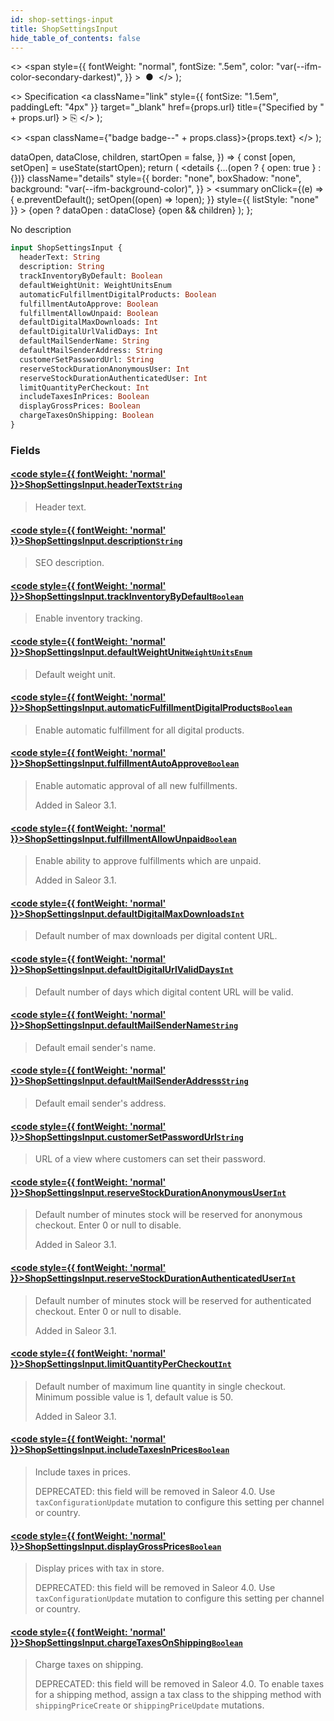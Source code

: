 ```yaml
---
id: shop-settings-input
title: ShopSettingsInput
hide_table_of_contents: false
---
```


  <>
    <span
      style={{
        fontWeight: "normal",
        fontSize: ".5em",
        color: "var(--ifm-color-secondary-darkest)",
      }}
    >
      &nbsp;●&nbsp;
    </span>
  </>
);

  <>
    Specification
    <a
      className="link"
      style={{ fontSize: "1.5em", paddingLeft: "4px" }}
      target="\_blank"
      href={props.url}
      title={"Specified by " + props.url}
    >
      ⎘
    </a>
  </>
);

  <>
    <span className={"badge badge--" + props.class}>{props.text}</span>
  </>
);


  dataOpen,
  dataClose,
  children,
  startOpen = false,
}) => {
  const [open, setOpen] = useState(startOpen);
  return (
    <details
      {...(open ? { open: true } : {})}
      className="details"
      style={{
        border: "none",
        boxShadow: "none",
        background: "var(--ifm-background-color)",
      }}
    >
      <summary
        onClick={(e) => {
          e.preventDefault();
          setOpen((open) => !open);
        }}
        style={{ listStyle: "none" }}
      >
        {open ? dataOpen : dataClose}
      </summary>
      {open && children}
    </details>
  );
};

No description

```graphql
input ShopSettingsInput {
  headerText: String
  description: String
  trackInventoryByDefault: Boolean
  defaultWeightUnit: WeightUnitsEnum
  automaticFulfillmentDigitalProducts: Boolean
  fulfillmentAutoApprove: Boolean
  fulfillmentAllowUnpaid: Boolean
  defaultDigitalMaxDownloads: Int
  defaultDigitalUrlValidDays: Int
  defaultMailSenderName: String
  defaultMailSenderAddress: String
  customerSetPasswordUrl: String
  reserveStockDurationAnonymousUser: Int
  reserveStockDurationAuthenticatedUser: Int
  limitQuantityPerCheckout: Int
  includeTaxesInPrices: Boolean
  displayGrossPrices: Boolean
  chargeTaxesOnShipping: Boolean
}
```

### Fields

#### [<code style={{ fontWeight: 'normal' }}>ShopSettingsInput.<b>headerText</b></code>](#)<Bullet />[`String`](../../../api-storefront/miscellaneous/scalars/string) <Badge class="secondary" text="scalar"/>

> Header text.

#### [<code style={{ fontWeight: 'normal' }}>ShopSettingsInput.<b>description</b></code>](#)<Bullet />[`String`](../../../api-storefront/miscellaneous/scalars/string) <Badge class="secondary" text="scalar"/>

> SEO description.

#### [<code style={{ fontWeight: 'normal' }}>ShopSettingsInput.<b>trackInventoryByDefault</b></code>](#)<Bullet />[`Boolean`](../../../api-storefront/miscellaneous/scalars/boolean) <Badge class="secondary" text="scalar"/>

> Enable inventory tracking.

#### [<code style={{ fontWeight: 'normal' }}>ShopSettingsInput.<b>defaultWeightUnit</b></code>](#)<Bullet />[`WeightUnitsEnum`](../../../api-storefront/miscellaneous/enums/weight-units-enum) <Badge class="secondary" text="enum"/>

> Default weight unit.

#### [<code style={{ fontWeight: 'normal' }}>ShopSettingsInput.<b>automaticFulfillmentDigitalProducts</b></code>](#)<Bullet />[`Boolean`](../../../api-storefront/miscellaneous/scalars/boolean) <Badge class="secondary" text="scalar"/>

> Enable automatic fulfillment for all digital products.

#### [<code style={{ fontWeight: 'normal' }}>ShopSettingsInput.<b>fulfillmentAutoApprove</b></code>](#)<Bullet />[`Boolean`](../../../api-storefront/miscellaneous/scalars/boolean) <Badge class="secondary" text="scalar"/>

> Enable automatic approval of all new fulfillments.
>
> Added in Saleor 3.1.

#### [<code style={{ fontWeight: 'normal' }}>ShopSettingsInput.<b>fulfillmentAllowUnpaid</b></code>](#)<Bullet />[`Boolean`](../../../api-storefront/miscellaneous/scalars/boolean) <Badge class="secondary" text="scalar"/>

> Enable ability to approve fulfillments which are unpaid.
>
> Added in Saleor 3.1.

#### [<code style={{ fontWeight: 'normal' }}>ShopSettingsInput.<b>defaultDigitalMaxDownloads</b></code>](#)<Bullet />[`Int`](../../../api-storefront/miscellaneous/scalars/int) <Badge class="secondary" text="scalar"/>

> Default number of max downloads per digital content URL.

#### [<code style={{ fontWeight: 'normal' }}>ShopSettingsInput.<b>defaultDigitalUrlValidDays</b></code>](#)<Bullet />[`Int`](../../../api-storefront/miscellaneous/scalars/int) <Badge class="secondary" text="scalar"/>

> Default number of days which digital content URL will be valid.

#### [<code style={{ fontWeight: 'normal' }}>ShopSettingsInput.<b>defaultMailSenderName</b></code>](#)<Bullet />[`String`](../../../api-storefront/miscellaneous/scalars/string) <Badge class="secondary" text="scalar"/>

> Default email sender's name.

#### [<code style={{ fontWeight: 'normal' }}>ShopSettingsInput.<b>defaultMailSenderAddress</b></code>](#)<Bullet />[`String`](../../../api-storefront/miscellaneous/scalars/string) <Badge class="secondary" text="scalar"/>

> Default email sender's address.

#### [<code style={{ fontWeight: 'normal' }}>ShopSettingsInput.<b>customerSetPasswordUrl</b></code>](#)<Bullet />[`String`](../../../api-storefront/miscellaneous/scalars/string) <Badge class="secondary" text="scalar"/>

> URL of a view where customers can set their password.

#### [<code style={{ fontWeight: 'normal' }}>ShopSettingsInput.<b>reserveStockDurationAnonymousUser</b></code>](#)<Bullet />[`Int`](../../../api-storefront/miscellaneous/scalars/int) <Badge class="secondary" text="scalar"/>

> Default number of minutes stock will be reserved for anonymous checkout. Enter 0 or null to disable.
>
> Added in Saleor 3.1.

#### [<code style={{ fontWeight: 'normal' }}>ShopSettingsInput.<b>reserveStockDurationAuthenticatedUser</b></code>](#)<Bullet />[`Int`](../../../api-storefront/miscellaneous/scalars/int) <Badge class="secondary" text="scalar"/>

> Default number of minutes stock will be reserved for authenticated checkout. Enter 0 or null to disable.
>
> Added in Saleor 3.1.

#### [<code style={{ fontWeight: 'normal' }}>ShopSettingsInput.<b>limitQuantityPerCheckout</b></code>](#)<Bullet />[`Int`](../../../api-storefront/miscellaneous/scalars/int) <Badge class="secondary" text="scalar"/>

> Default number of maximum line quantity in single checkout. Minimum possible value is 1, default value is 50.
>
> Added in Saleor 3.1.

#### [<code style={{ fontWeight: 'normal' }}>ShopSettingsInput.<b>includeTaxesInPrices</b></code>](#)<Bullet />[`Boolean`](../../../api-storefront/miscellaneous/scalars/boolean) <Badge class="secondary" text="scalar"/>

> Include taxes in prices.
>
> DEPRECATED: this field will be removed in Saleor 4.0. Use `taxConfigurationUpdate` mutation to configure this setting per channel or country.

#### [<code style={{ fontWeight: 'normal' }}>ShopSettingsInput.<b>displayGrossPrices</b></code>](#)<Bullet />[`Boolean`](../../../api-storefront/miscellaneous/scalars/boolean) <Badge class="secondary" text="scalar"/>

> Display prices with tax in store.
>
> DEPRECATED: this field will be removed in Saleor 4.0. Use `taxConfigurationUpdate` mutation to configure this setting per channel or country.

#### [<code style={{ fontWeight: 'normal' }}>ShopSettingsInput.<b>chargeTaxesOnShipping</b></code>](#)<Bullet />[`Boolean`](../../../api-storefront/miscellaneous/scalars/boolean) <Badge class="secondary" text="scalar"/>

> Charge taxes on shipping.
>
> DEPRECATED: this field will be removed in Saleor 4.0. To enable taxes for a shipping method, assign a tax class to the shipping method with `shippingPriceCreate` or `shippingPriceUpdate` mutations.
